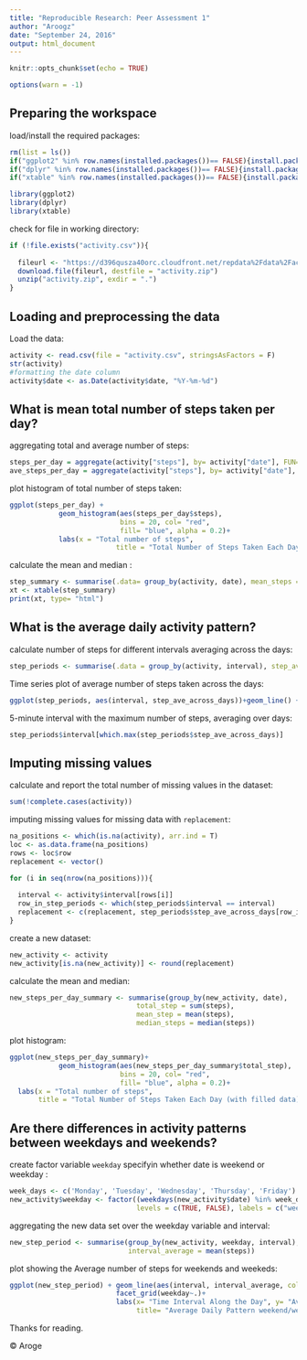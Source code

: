 ```yaml
---
title: "Reproducible Research: Peer Assessment 1"
author: "Aroogz"
date: "September 24, 2016"
output: html_document
---
```


```r
knitr::opts_chunk$set(echo = TRUE)

```
```r
options(warn = -1)
```

## Preparing the workspace

load/install the required packages:

```r
rm(list = ls())
if("ggplot2" %in% row.names(installed.packages())== FALSE){install.packages("ggplot2")}
if("dplyr" %in% row.names(installed.packages())== FALSE){install.packages("dplyr")}
if("xtable" %in% row.names(installed.packages())== FALSE){install.packages("xtable")}

library(ggplot2)
library(dplyr)
library(xtable)
```

check for file in working directory:

```r
if (!file.exists("activity.csv")){
  
  fileurl <- "https://d396qusza40orc.cloudfront.net/repdata%2Fdata%2Factivity.zip"
  download.file(fileurl, destfile = "activity.zip")
  unzip("activity.zip", exdir = ".")
}
```
## Loading and preprocessing the data

Load the data:

```r
activity <- read.csv(file = "activity.csv", stringsAsFactors = F)
str(activity)
#formatting the date column
activity$date <- as.Date(activity$date, "%Y-%m-%d")
```

## What is mean total number of steps taken per day?

aggregating total and average number of steps:

```r
steps_per_day = aggregate(activity["steps"], by= activity["date"], FUN= sum)
ave_steps_per_day = aggregate(activity["steps"], by= activity["date"], FUN= mean)
```
plot histogram of total number of steps taken:

```r
ggplot(steps_per_day) + 
            geom_histogram(aes(steps_per_day$steps), 
                           bins = 20, col= "red", 
                           fill= "blue", alpha = 0.2)+
            labs(x = "Total number of steps", 
                          title = "Total Number of Steps Taken Each Day")
```

calculate the mean and median :

```r
step_summary <- summarise(.data= group_by(activity, date), mean_steps = mean(steps), median_steps = median(steps))
xt <- xtable(step_summary)
print(xt, type= "html")
```

## What is the average daily activity pattern?

calculate number of steps for different intervals averaging across the days:

```r
step_periods <- summarise(.data = group_by(activity, interval), step_ave_across_days = mean(steps, na.rm = T))
```

Time series plot of average number of steps taken across the days:

```r
ggplot(step_periods, aes(interval, step_ave_across_days))+geom_line() +labs(x = "Time Interval Along the Day", y = "Average No. of Steps Across all Days", title= "Average Daily Pattern")
```

5-minute interval with the maximum number of steps, averaging over days:

```r
step_periods$interval[which.max(step_periods$step_ave_across_days)]
```

## Imputing missing values

calculate and report the total number of missing values in the dataset:

```r
sum(!complete.cases(activity))
```

imputing missing values for missing data with `replacement`:

```r
na_positions <- which(is.na(activity), arr.ind = T)
loc <- as.data.frame(na_positions)
rows <- loc$row
replacement <- vector()

for (i in seq(nrow(na_positions))){
  
  interval <- activity$interval[rows[i]]
  row_in_step_periods <- which(step_periods$interval == interval)
  replacement <- c(replacement, step_periods$step_ave_across_days[row_in_step_periods])
}
```

create a new dataset:

```r
new_activity <- activity
new_activity[is.na(new_activity)] <- round(replacement)
```

calculate the mean and median:

```r
new_steps_per_day_summary <- summarise(group_by(new_activity, date), 
                               total_step = sum(steps), 
                               mean_step = mean(steps), 
                               median_steps = median(steps))
```

plot histogram:

```r
ggplot(new_steps_per_day_summary)+
            geom_histogram(aes(new_steps_per_day_summary$total_step), 
                           bins = 20, col= "red", 
                           fill= "blue", alpha = 0.2)+
  labs(x = "Total number of steps", 
       title = "Total Number of Steps Taken Each Day (with filled data)")
```

## Are there differences in activity patterns between weekdays and weekends?

create factor variable `weekday` specifyin whether date is weekend or weekday :

```r
week_days <- c('Monday', 'Tuesday', 'Wednesday', 'Thursday', 'Friday')
new_activity$weekday <- factor((weekdays(new_activity$date) %in% week_days), 
                               levels = c(TRUE, FALSE), labels = c("weekday", "weekend"))
```

aggregating the new data set over the weekday variable and interval:

```r
new_step_period <- summarise(group_by(new_activity, weekday, interval), 
                             interval_average = mean(steps))

```

plot showing the Average number of steps for weekends and weekeds:

```r
ggplot(new_step_period) + geom_line(aes(interval, interval_average, col= "red"))+
                          facet_grid(weekday~.)+
                          labs(x= "Time Interval Along the Day", y= "Average No. of Steps Across all Days",
                               title= "Average Daily Pattern weekend/weekday")

```

Thanks for reading.

&copy; Aroge

